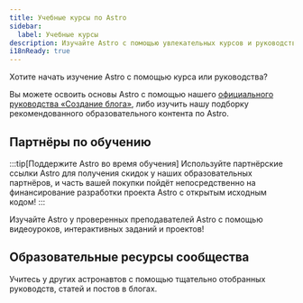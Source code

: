 ```yaml
---
title: Учебные курсы по Astro
sidebar:
  label: Учебные курсы
description: Изучайте Astro с помощью увлекательных курсов и руководств.
i18nReady: true
---
```



Хотите начать изучение Astro с помощью курса или руководства?

Вы можете освоить основы Astro с помощью нашего [официального руководства «Создание блога»](/ru/tutorial/0-introduction/), либо изучить нашу подборку рекомендованного образовательного контента по Astro.


## Партнёры по обучению


:::tip[Поддержите Astro во время обучения]
Используйте партнёрские ссылки Astro для получения скидок у наших образовательных партнёров, и часть вашей покупки пойдёт непосредственно на финансирование разработки проекта Astro с открытым исходным кодом!
:::

Изучайте Astro у проверенных преподавателей Astro с помощью видеоуроков, интерактивных заданий и проектов!

<LinkCard
  title="Изучайте Astro с Coding in Public"
  href="https://learnastro.dev/?code=ASTRO_PROMO"
  description="Премиум интерактивный курс с более чем 150 видеоуроками, который научит вас использовать встроенные инструменты и функции Astro."
/>

<LinkCard
  title="Изучайте Astro с James Q Quick"
  href="https://scrimba.com/intro-to-astro-c00ar0fi5u?via=astro"
  description="Создайте свой первый сайт на Astro с помощью 35 интерактивных уроков Scrimba, где видео и IDE объединены в уникальную образовательную платформу."
/>

## Образовательные ресурсы сообщества

Учитесь у других астронавтов с помощью тщательно отобранных руководств, статей и постов в блогах.


<CardGrid>
<LinkCard
  title="Советы по Astro"
  href="https://astro-tips.dev/"
  description="Продвинутые, необычные, экспериментальные и написанные сообществом рецепты, руководства и краткие советы."
/>

<LinkCard
  title="Astro Support Squid"
  href="https://get.supportsquid.ink/"
  description="Открытый публичный форум поддержки Astro и база знаний, не связанная с Discord Astro."
/>
</CardGrid>



